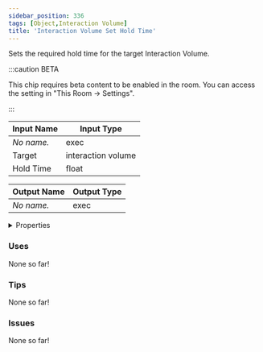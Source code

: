 ```yaml
---
sidebar_position: 336
tags: [Object,Interaction Volume]
title: 'Interaction Volume Set Hold Time'
---
```


Sets the required hold time for the target Interaction Volume.

:::caution BETA

This chip requires beta content to be enabled in the room. You can access the setting in "This Room -> Settings".

:::

<IChip uuid="47546f8a-f7b9-4b8a-a4a6-1298f130f65c"/>

| Input Name | Input Type |
|-----------|-----------|
| *No name.* | exec |
| Target | interaction volume |
| Hold Time | float |

| Output Name | Output Type |
|-----------|-----------|
| *No name.* | exec |


<details>
  <summary>Properties</summary>
  <div>
    <div>
    <table>
      <thead>
        <tr>
          <th>Is beta required?</th>
          <th>Yes</th>
        </tr>
        <tr>
          <th>Is this chip a trolling risk?</th>
          <th>No</th>
        </tr>
        <tr>
          <th>Is this chip a role assignment risk?</th>
          <th>No</th>
        </tr>
        <tr>
          <th>Chip UUID</th>
          <th>47546f8a-f7b9-4b8a-a4a6-1298f130f65c</th>
        </tr>
        <tr>
          <th>Room availability</th>
          <th>Available everywhere</th>
        </tr>
      </thead>
    </table>
    </div>
  </div>
</details>

### Uses

None so far!

### Tips

None so far!

### Issues

None so far!
